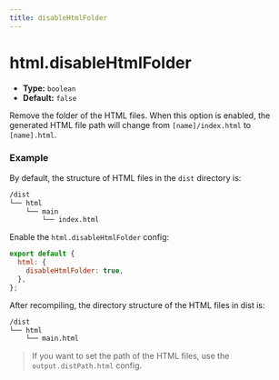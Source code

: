 ```yaml
---
title: disableHtmlFolder
---
```


# html.disableHtmlFolder

- **Type:** `boolean`
- **Default:** `false`

Remove the folder of the HTML files. When this option is enabled, the generated HTML file path will change from `[name]/index.html` to `[name].html`.

### Example

By default, the structure of HTML files in the `dist` directory is:

```bash
/dist
└── html
    └── main
        └── index.html
```

Enable the `html.disableHtmlFolder` config:

```js
export default {
  html: {
    disableHtmlFolder: true,
  },
};
```

After recompiling, the directory structure of the HTML files in dist is:

```bash
/dist
└── html
    └── main.html
```

> If you want to set the path of the HTML files, use the `output.distPath.html` config.


